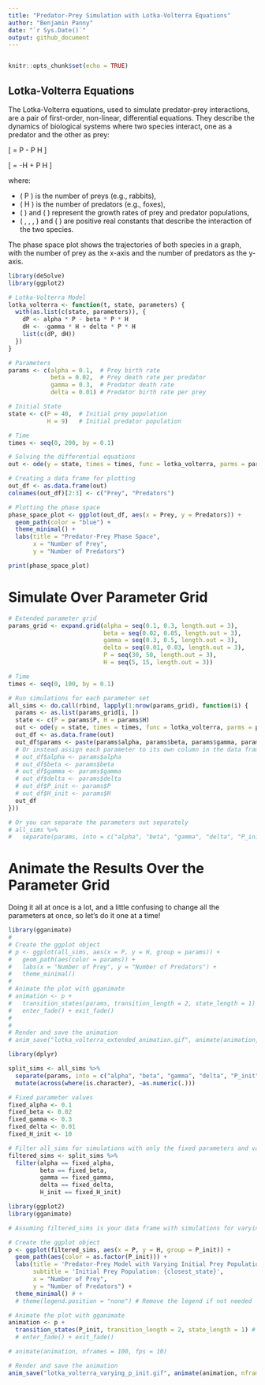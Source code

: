 ```yaml
---
title: "Predator-Prey Simulation with Lotka-Volterra Equations"
author: "Benjamin Panny"
date: "`r Sys.Date()`"
output: github_document
---
```

```r

```

```r
knitr::opts_chunk$set(echo = TRUE)
```

## Lotka-Volterra Equations

The Lotka-Volterra equations, used to simulate predator-prey interactions, are a pair of first-order, non-linear, differential equations. They describe the dynamics of biological systems where two species interact, one as a predator and the other as prey:

\[
\frac{dP}{dt} = \alpha P - \beta P H
\]

\[
\frac{dH}{dt} = -\gamma H + \delta P H
\]

where:

- \( P \) is the number of preys (e.g., rabbits),
- \( H \) is the number of predators (e.g., foxes),
- \( \frac{dP}{dt} \) and \( \frac{dH}{dt} \) represent the growth rates of prey and predator populations,
- \( \alpha, \beta, \gamma, \) and \( \delta \) are positive real constants that describe the interaction of the two species.

The phase space plot shows the trajectories of both species in a graph, with the number of prey as the x-axis and the number of predators as the y-axis.


```r
library(deSolve)
library(ggplot2)

# Lotka-Volterra Model
lotka_volterra <- function(t, state, parameters) {
  with(as.list(c(state, parameters)), {
    dP <- alpha * P - beta * P * H
    dH <- -gamma * H + delta * P * H
    list(c(dP, dH))
  })
}

# Parameters
params <- c(alpha = 0.1,  # Prey birth rate
            beta = 0.02,  # Prey death rate per predator
            gamma = 0.3,  # Predator death rate
            delta = 0.01) # Predator birth rate per prey

# Initial State
state <- c(P = 40,  # Initial prey population
           H = 9)   # Initial predator population

# Time
times <- seq(0, 200, by = 0.1)

# Solving the differential equations
out <- ode(y = state, times = times, func = lotka_volterra, parms = params)

# Creating a data frame for plotting
out_df <- as.data.frame(out)
colnames(out_df)[2:3] <- c("Prey", "Predators")

# Plotting the phase space
phase_space_plot <- ggplot(out_df, aes(x = Prey, y = Predators)) +
  geom_path(color = "blue") +
  theme_minimal() +
  labs(title = "Predator-Prey Phase Space",
       x = "Number of Prey",
       y = "Number of Predators")

print(phase_space_plot)
```

# Simulate Over Parameter Grid

```r
# Extended parameter grid
params_grid <- expand.grid(alpha = seq(0.1, 0.3, length.out = 3),
                           beta = seq(0.02, 0.05, length.out = 3),
                           gamma = seq(0.3, 0.5, length.out = 3),
                           delta = seq(0.01, 0.03, length.out = 3),
                           P = seq(30, 50, length.out = 3),
                           H = seq(5, 15, length.out = 3))

# Time
times <- seq(0, 100, by = 0.1)

# Run simulations for each parameter set
all_sims <- do.call(rbind, lapply(1:nrow(params_grid), function(i) {
  params <- as.list(params_grid[i, ])
  state <- c(P = params$P, H = params$H)
  out <- ode(y = state, times = times, func = lotka_volterra, parms = params)
  out_df <- as.data.frame(out)
  out_df$params <- paste(params$alpha, params$beta, params$gamma, params$delta, params$P, params$H, sep = "_")
  # Or instead assign each parameter to its own column in the data frame
  # out_df$alpha <- params$alpha
  # out_df$beta <- params$beta
  # out_df$gamma <- params$gamma
  # out_df$delta <- params$delta
  # out_df$P_init <- params$P
  # out_df$H_init <- params$H
  out_df
}))

# Or you can separate the parameters out separately
# all_sims %>% 
#   separate(params, into = c("alpha", "beta", "gamma", "delta", "P_init", "H_init"), sep = "_")
```

# Animate the Results Over the Parameter Grid

Doing it all at once is a lot, and a little confusing to change all the parameters at once, so let's do it one at a time!

```r
library(gganimate)
# 
# Create the ggplot object
# p <- ggplot(all_sims, aes(x = P, y = H, group = params)) +
#   geom_path(aes(color = params)) +
#   labs(x = "Number of Prey", y = "Number of Predators") +
#   theme_minimal()
# 
# Animate the plot with gganimate
# animation <- p + 
#   transition_states(params, transition_length = 2, state_length = 1) +
#   enter_fade() + exit_fade()
# 
# 
# Render and save the animation
# anim_save("lotka_volterra_extended_animation.gif", animate(animation, nframes = 100, fps = 10))
```

```r
library(dplyr)

split_sims <- all_sims %>% 
  separate(params, into = c("alpha", "beta", "gamma", "delta", "P_init", "H_init"), sep = "_") %>% 
  mutate(across(where(is.character), ~as.numeric(.))) 

# Fixed parameter values
fixed_alpha <- 0.1
fixed_beta <- 0.02
fixed_gamma <- 0.3
fixed_delta <- 0.01
fixed_H_init <- 10

# Filter all_sims for simulations with only the fixed parameters and varying P_init
filtered_sims <- split_sims %>%
  filter(alpha == fixed_alpha, 
         beta == fixed_beta, 
         gamma == fixed_gamma, 
         delta == fixed_delta, 
         H_init == fixed_H_init)
```

```r
library(ggplot2)
library(gganimate)

# Assuming filtered_sims is your data frame with simulations for varying P_init

# Create the ggplot object
p <- ggplot(filtered_sims, aes(x = P, y = H, group = P_init)) +
  geom_path(aes(color = as.factor(P_init))) +
  labs(title = 'Predator-Prey Model with Varying Initial Prey Population',
       subtitle = 'Initial Prey Population: {closest_state}',
       x = "Number of Prey", 
       y = "Number of Predators") +
  theme_minimal() # +
  # theme(legend.position = "none") # Remove the legend if not needed

# Animate the plot with gganimate
animation <- p + 
  transition_states(P_init, transition_length = 2, state_length = 1) # +
  # enter_fade() + exit_fade()

# animate(animation, nframes = 100, fps = 10)

# Render and save the animation
anim_save("lotka_volterra_varying_p_init.gif", animate(animation, nframes = 100, fps = 10))
```





